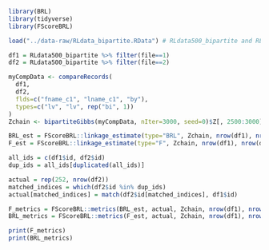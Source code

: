 

```r
library(BRL)
library(tidyverse)
library(FScoreBRL)

load("../data-raw/RLdata_bipartite.RData") # RLdata500_bipartite and RLdata10000_bipartite

df1 = RLdata500_bipartite %>% filter(file==1)
df2 = RLdata500_bipartite %>% filter(file==2)

myCompData <- compareRecords(
  df1, 
  df2, 
  flds=c("fname_c1", "lname_c1", "by"),
  types=c("lv", "lv", rep("bi", 1))
)
Zchain <- bipartiteGibbs(myCompData, nIter=3000, seed=0)$Z[, 2500:3000]

BRL_est = FScoreBRL::linkage_estimate(type="BRL", Zchain, nrow(df1), nrow(df2))
F_est = FScoreBRL::linkage_estimate(type="F", Zchain, nrow(df1), nrow(df2))

all_ids = c(df1$id, df2$id)
dup_ids = all_ids[duplicated(all_ids)]

actual = rep(252, nrow(df2))
matched_indices = which(df2$id %in% dup_ids)
actual[matched_indices] = match(df2$id[matched_indices], df1$id)

F_metrics = FScoreBRL::metrics(BRL_est, actual, Zchain, nrow(df1), nrow(df2))
BRL_metrics = FScoreBRL::metrics(F_est, actual, Zchain, nrow(df1), nrow(df2))

print(F_metrics)
print(BRL_metrics)
```





